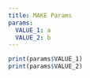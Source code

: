 ```yaml
---
title: MAKE Params
params:
  VALUE_1: a
  VALUE_2: b
---
```


```r
print(params$VALUE_1)
print(params$VALUE_2)
```
